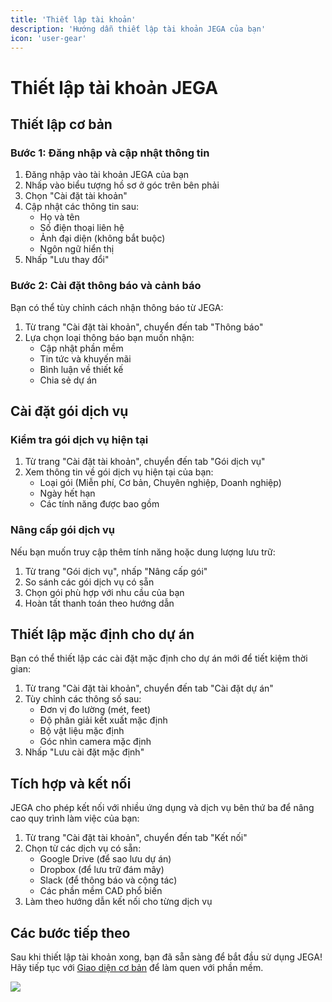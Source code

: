 ```yaml
---
title: 'Thiết lập tài khoản'
description: 'Hướng dẫn thiết lập tài khoản JEGA của bạn'
icon: 'user-gear'
---
```


# Thiết lập tài khoản JEGA

## Thiết lập cơ bản

### Bước 1: Đăng nhập và cập nhật thông tin

1. Đăng nhập vào tài khoản JEGA của bạn
2. Nhấp vào biểu tượng hồ sơ ở góc trên bên phải
3. Chọn "Cài đặt tài khoản"
4. Cập nhật các thông tin sau:
   - Họ và tên
   - Số điện thoại liên hệ
   - Ảnh đại diện (không bắt buộc)
   - Ngôn ngữ hiển thị
5. Nhấp "Lưu thay đổi"

### Bước 2: Cài đặt thông báo và cảnh báo

Bạn có thể tùy chỉnh cách nhận thông báo từ JEGA:

1. Từ trang "Cài đặt tài khoản", chuyển đến tab "Thông báo"
2. Lựa chọn loại thông báo bạn muốn nhận:
   - Cập nhật phần mềm
   - Tin tức và khuyến mãi
   - Bình luận về thiết kế
   - Chia sẻ dự án

## Cài đặt gói dịch vụ

### Kiểm tra gói dịch vụ hiện tại

1. Từ trang "Cài đặt tài khoản", chuyển đến tab "Gói dịch vụ"
2. Xem thông tin về gói dịch vụ hiện tại của bạn:
   - Loại gói (Miễn phí, Cơ bản, Chuyên nghiệp, Doanh nghiệp)
   - Ngày hết hạn
   - Các tính năng được bao gồm

### Nâng cấp gói dịch vụ

Nếu bạn muốn truy cập thêm tính năng hoặc dung lượng lưu trữ:

1. Từ trang "Gói dịch vụ", nhấp "Nâng cấp gói"
2. So sánh các gói dịch vụ có sẵn
3. Chọn gói phù hợp với nhu cầu của bạn
4. Hoàn tất thanh toán theo hướng dẫn

## Thiết lập mặc định cho dự án

Bạn có thể thiết lập các cài đặt mặc định cho dự án mới để tiết kiệm thời gian:

1. Từ trang "Cài đặt tài khoản", chuyển đến tab "Cài đặt dự án"
2. Tùy chỉnh các thông số sau:
   - Đơn vị đo lường (mét, feet)
   - Độ phân giải kết xuất mặc định
   - Bộ vật liệu mặc định
   - Góc nhìn camera mặc định
3. Nhấp "Lưu cài đặt mặc định"

## Tích hợp và kết nối

JEGA cho phép kết nối với nhiều ứng dụng và dịch vụ bên thứ ba để nâng cao quy trình làm việc của bạn:

1. Từ trang "Cài đặt tài khoản", chuyển đến tab "Kết nối"
2. Chọn từ các dịch vụ có sẵn:
   - Google Drive (để sao lưu dự án)
   - Dropbox (để lưu trữ đám mây)
   - Slack (để thông báo và cộng tác)
   - Các phần mềm CAD phổ biến
3. Làm theo hướng dẫn kết nối cho từng dịch vụ

## Các bước tiếp theo

Sau khi thiết lập tài khoản xong, bạn đã sẵn sàng để bắt đầu sử dụng JEGA! Hãy tiếp tục với [Giao diện cơ bản](/trung-tam-huong-dan/huong-dan-nguoi-dung-moi/giao-dien-co-ban) để làm quen với phần mềm.

<img src="/images/huong-dan/thiet-lap-tai-khoan.png"/>

